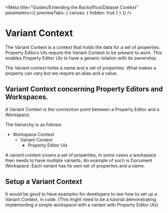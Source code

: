 
<Meta
	title="Guides/Extending the Backoffice/Dataset Context"
	parameters={{ previewTabs: { canvas: { hidden: true } } }}
/>

# Variant Context

The Variant Context is a context that holds the data for a set of properties.
Property Editors UIs require the Variant Context to be present to work. This enables Property Editor UIs to have a generic relation with its ownership.

The Variant context holds a name and a set of properties. What makes a property can vary but we require an alias and a value.

## Variant Context concerning Property Editors and Workspaces.

A Variant Context is the connection point between a Property Editor and a Workspace.

The hierarchy is as follows:
- Workspace Context
	- Variant Context
		- Property Editor UIs

A variant context covers a set of properties, in some cases a workspace then needs to have multiple variants. An example of such is Document Workspace. Each variant has its own set of properties and a name.

## Setup a Variant Context

It would be good to have examples for developers to see how to set up a Variant Context, in code. (This might need to be a tutorial demonstrating implementing a simple workspace with a variant with Property Editor UIs)
